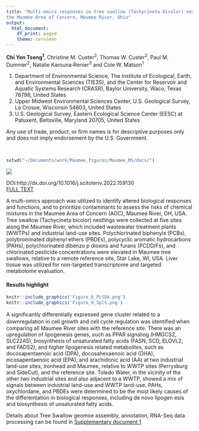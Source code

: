```yaml
---
title: "Multi-omics responses in tree swallow (Tachycineta bicolor) nestlings from
the Maumee Area of Concern, Maumee River, Ohio"
output: 
  html_document:
    df_print: paged
    theme: cerulean
---
```


**Chi Yen Tseng^1^**, Christine M. Custer^2^, Thomas W. Custer^2^, Paul M. Dummer^2^, Natalie Karouna‐Renier^3^ and Cole W. Matson^1^

1. Department of Environmental Science, The Institute of Ecological, Earth, and Environmental Sciences (TIE3S), and the Center for Reservoir and Aquatic Systems Research (CRASR), Baylor University, Waco, Texas 76798, United States 
2. Upper Midwest Environmental Sciences Center, U.S. Geological Survey, La Crosse, Wisconsin 54603, United States 
3. U.S. Geological Survey, Eastern Ecological Science Center (EESC) at Patuxent, Beltsville, Maryland 20705, United States

Any use of trade, product, or firm names is for descriptive purposes only and does not imply endorsement by the U.S. Government.

</br>

```r
setwd("~/Documents/work/Maumee_figures/Maumee_MS/docs/")
```

![](Maumee_graphical_abstract.png)
</br>

DOI:http://dx.doi.org/10.1016/j.scitotenv.2022.159130  
[FULL TEXT](Tseng et al. - 2023 - Multi-omics responses in tree swallow (Tachycineta.pdf))  

A multi-omics approach was utilized to identify altered biological responses and functions, and to prioritize contaminants to assess the risks of chemical mixtures in the Maumee Area of Concern (AOC), Maumee River, OH, USA. Tree swallow (Tachycineta bicolor) nestlings were collected at ﬁve sites along the Maumee River, which included wastewater treatment plants (WWTPs) and industrial land-use sites. Polychlorinated biphenyls (PCBs), polybrominated diphenyl ethers (PBDEs), polycyclic aromatic hydrocarbons (PAHs), polychlorinated dibenzo p dioxins and furans (PCDD/Fs), and chlorinated pesticide concentrations were elevated in Maumee tree swallows, relative to a remote reference site, Star Lake, WI, USA. Liver tissue was utilized for non-targeted transcriptome and targeted metabolome evaluation. 

#### Results highlight

```r
knitr::include_graphics('Figure_6_PLSDA.png')
knitr::include_graphics('Figure_9_Spls.png')


```
A signiﬁcantly differentially expressed gene cluster related to a downregulation in cell growth and cell cycle regulation was identiﬁed when comparing all Maumee River sites with the reference site. There was an upregulation of lipogenesis genes, such as PPAR signaling (HMGCS2, SLC22A5), biosynthesis of unsaturated fatty acids (FASN, SCD, ELOVL2, and FADS2), and higher lipogenesis related metabolites, such as docosapentaenoic acid (DPA), docosahexaenoic acid (DHA), eicosapentaenoic acid (EPA), and arachidonic acid (AA) at two industrial land-use sites, Ironhead and Maumee, relative to WWTP sites (Perrysburg and SideCut), and the reference site. Toledo Water, in the vicinity of the other two industrial sites and also adjacent to a WWTP, showed a mix of signals between industrial land-use and WWTP land-use. PAHs, oxychlordane, and PBDEs were determined to be the most likely causes of the differentiation in biological responses, including de novo lipogen esis and biosynthesis of unsaturated fatty acids.

Details about Tree Swallow geomoe assembly, annotation, RNA-Seq data processing can be found in [Supplementary document 1](Supplementary Document 1 Draft12.html)
